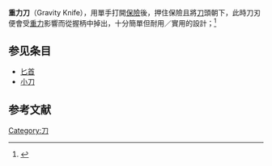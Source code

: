 '''重力刀'''（Gravity Knife），用單手打開[[保險|保險]]後，押住保險且將[[刀|刀]]頭朝下，此時刀刃便會受[[重力|重力]]影響而從握柄中掉出，十分簡單但耐用／實用的設計；<ref name = "RL">{{cite book  | last = Langston   | first = Richard   | title = Collector's Guide to Switchblade Knives: An Illustrated Historical and Price Reference   | url = https://archive.org/details/collectorsguidet0000lang   | publisher = Paladin Press  | date = 2001  | location = Boulder, Colorado  | isbn = 1581602839  | page = 224 }}</ref>

==参见条目==
*[[匕首|匕首]]
*[[小刀|小刀]]

==参考文献==
{{reflist}}

{{武器小作品}}



[[Category:刀|Category:刀]]